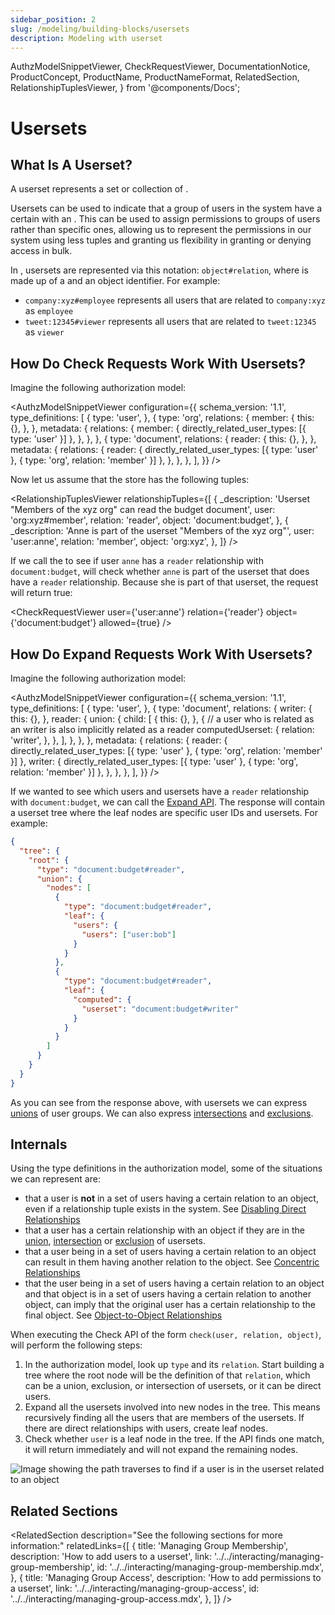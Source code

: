```yaml
---
sidebar_position: 2
slug: /modeling/building-blocks/usersets
description: Modeling with userset
---
```


  AuthzModelSnippetViewer,
  CheckRequestViewer,
  DocumentationNotice,
  ProductConcept,
  ProductName,
  ProductNameFormat,
  RelatedSection,
  RelationshipTuplesViewer,
} from '@components/Docs';

# Usersets

<DocumentationNotice />

## What Is A Userset?

A userset represents a set or collection of <ProductConcept section="what-is-a-user" linkName="users" />.

Usersets can be used to indicate that a group of users in the system have a certain <ProductConcept section="what-is-a-relation" linkName="relation" /> with an <ProductConcept section="what-is-an-object" linkName="object" />. This can be used to assign permissions to groups of users rather than specific ones, allowing us to represent the permissions in our system using less tuples and granting us flexibility in granting or denying access in bulk.

In <ProductName format={ProductNameFormat.ShortForm}/>, usersets are represented via this notation: `object#relation`, where <ProductConcept section="what-is-an-object" linkName="object" /> is made up of a <ProductConcept section="what-is-a-type" linkName="type" /> and an object identifier. For example:

- `company:xyz#employee` represents all users that are related to `company:xyz` as `employee`
- `tweet:12345#viewer` represents all users that are related to `tweet:12345` as `viewer`

## How Do Check Requests Work With Usersets?

Imagine the following authorization model:

<AuthzModelSnippetViewer
  configuration={{
    schema_version: '1.1',
    type_definitions: [
      {
        type: 'user',
      },
      {
        type: 'org',
        relations: {
          member: {
            this: {},
          },
        },
        metadata: {
          relations: {
            member: { directly_related_user_types: [{ type: 'user' }] },
          },
        },
      },
      {
        type: 'document',
        relations: {
          reader: {
            this: {},
          },
        },
        metadata: {
          relations: {
            reader: { directly_related_user_types: [{ type: 'user' }, { type: 'org', relation: 'member' }] },
          },
        },
      },
    ],
  }}
/>

Now let us assume that the store has the following tuples:

<RelationshipTuplesViewer
  relationshipTuples={[
    {
      _description: 'Userset "Members of the xyz org" can read the budget document',
      user: 'org:xyz#member',
      relation: 'reader',
      object: 'document:budget',
    },
    {
      _description: 'Anne is part of the userset "Members of the xyz org"',
      user: 'user:anne',
      relation: 'member',
      object: 'org:xyz',
    },
  ]}
/>

If we call the <ProductConcept section="what-is-a-check-request" linkName="check API" /> to see if user `anne` has a `reader` relationship with `document:budget`, <ProductName format={ProductNameFormat.ShortForm}/> will check whether `anne` is part of the userset that does have a `reader` relationship. Because she is part of that userset, the request will return true:

<CheckRequestViewer user={'user:anne'} relation={'reader'} object={'document:budget'} allowed={true} />

## How Do Expand Requests Work With Usersets?

Imagine the following authorization model:

<AuthzModelSnippetViewer
  configuration={{
    schema_version: '1.1',
    type_definitions: [
      {
        type: 'user',
      },
      {
        type: 'document',
        relations: {
          writer: {
            this: {},
          },
          reader: {
            union: {
              child: [
                {
                  this: {},
                },
                {
                  // a user who is related as an writer is also implicitly related as a reader
                  computedUserset: {
                    relation: 'writer',
                  },
                },
              ],
            },
          },
        },
        metadata: {
          relations: {
            reader: { directly_related_user_types: [{ type: 'user' }, { type: 'org', relation: 'member' }] },
            writer: { directly_related_user_types: [{ type: 'user' }, { type: 'org', relation: 'member' }] },
          },
        },
      },
    ],
  }}
/>

If we wanted to see which users and usersets have a `reader` relationship with `document:budget`, we can call the [Expand API](/api/service#Relationship%20Queries/Expand). The response will contain a userset tree where the leaf nodes are specific user IDs and usersets. For example:

```json
{
  "tree": {
    "root": {
      "type": "document:budget#reader",
      "union": {
        "nodes": [
          {
            "type": "document:budget#reader",
            "leaf": {
              "users": {
                "users": ["user:bob"]
              }
            }
          },
          {
            "type": "document:budget#reader",
            "leaf": {
              "computed": {
                "userset": "document:budget#writer"
              }
            }
          }
        ]
      }
    }
  }
}
```

As you can see from the response above, with usersets we can express [unions](../../configuration-language.mdx#the-union-operator) of user groups. We can also express [intersections](../../configuration-language.mdx#the-intersection-operator) and [exclusions](../../configuration-language.mdx#the-exclusion-operator).

## Internals

Using the type definitions in the authorization model, some of the situations we can represent are:

- that a user is **not** in a set of users having a certain relation to an object, even if a relationship tuple exists in the system. See [Disabling Direct Relationships](./direct-relationships.mdx#2-with-direct-relationships-disabled)
- that a user has a certain relationship with an object if they are in the [union](../../configuration-language.mdx#the-union-operator), [intersection](../../configuration-language.mdx#the-intersection-operator) or [exclusion](../../configuration-language.mdx#the-exclusion-operator) of usersets.
- that a user being in a set of users having a certain relation to an object can result in them having another relation to the object. See [Concentric Relationships](./concentric-relationships.mdx)
- that the user being in a set of users having a certain relation to an object and that object is in a set of users having a certain relation to another object, can imply that the original user has a certain relationship to the final object. See [Object-to-Object Relationships](./object-to-object-relationships.mdx)

When executing the Check API of the form `check(user, relation, object)`, <ProductName format={ProductNameFormat.ShortForm}/> will perform the following steps:

1. In the authorization model, look up `type` and its `relation`. Start building a tree where the root node will be the definition of that `relation`, which can be a union, exclusion, or intersection of usersets, or it can be direct users.
1. Expand all the usersets involved into new nodes in the tree. This means recursively finding all the users that are members of the usersets. If there are direct relationships with users, create leaf nodes.
1. Check whether `user` is a leaf node in the tree. If the API finds one match, it will return immediately and will not expand the remaining nodes.

![Image showing the path <ProductName format={ProductNameFormat.ShortForm}/> traverses to find if a user is in the userset related to an object](./assets/usersets-check-tree.png)

## Related Sections

<RelatedSection
  description="See the following sections for more information:"
  relatedLinks={[
    {
      title: 'Managing Group Membership',
      description: 'How to add users to a userset',
      link: '../../interacting/managing-group-membership',
      id: '../../interacting/managing-group-membership.mdx',
    },
    {
      title: 'Managing Group Access',
      description: 'How to add permissions to a userset',
      link: '../../interacting/managing-group-access',
      id: '../../interacting/managing-group-access.mdx',
    },
  ]}
/>

